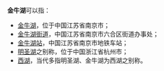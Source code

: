 '''金牛湖'''可以指：
*[[金牛湖|金牛湖]]，位于中国江苏省南京市；
*[[金牛湖街道|金牛湖街道]]，中国江苏省南京市六合区街道办事处；
*[[金牛湖站|金牛湖站]]，中国江苏省南京市地铁车站；
*[[明圣湖|明圣湖]]之别称，位于中国浙江省杭州市；
*[[西湖|西湖]]，当代多指明圣湖、金牛湖为西湖之别称。
{{Disambiguation|cat=三字中国地名消歧义}}